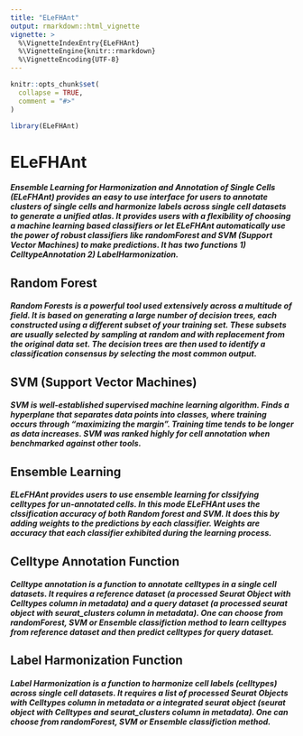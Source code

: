```yaml
---
title: "ELeFHAnt"
output: rmarkdown::html_vignette
vignette: >
  %\VignetteIndexEntry{ELeFHAnt}
  %\VignetteEngine{knitr::rmarkdown}
  %\VignetteEncoding{UTF-8}
---
```


```r
knitr::opts_chunk$set(
  collapse = TRUE,
  comment = "#>"
)
```

```r
library(ELeFHAnt)
```
# ELeFHAnt
##### Ensemble Learning for Harmonization and Annotation of Single Cells (ELeFHAnt) provides an easy to use interface for users to annotate clusters of single cells and harmonize labels across single cell datasets to generate a unified atlas. It provides users with a flexibility of choosing a machine learning based classifiers or let ELeFHAnt automatically use the power of robust classifiers like randomForest and SVM (Support Vector Machines) to make predictions. It has two functions 1) CelltypeAnnotation 2) LabelHarmonization.

## Random Forest
##### Random Forests is a powerful tool used extensively across a multitude of field. It is based on generating a large number of decision trees, each constructed using a different subset of your training set. These subsets are usually selected by sampling at random and with replacement from the original data set. The decision trees are then used to identify a classification consensus by selecting the most common output.

## SVM (Support Vector Machines)
##### SVM is well-established supervised machine learning algorithm. Finds a hyperplane that separates data points into classes, where training occurs through “maximizing the margin”. Training time tends to be longer as data increases. SVM was ranked highly for cell annotation when benchmarked against other tools.

## Ensemble Learning
##### ELeFHAnt provides users to use ensemble learning for clssifying celltypes for un-annotated cells. In this mode ELeFHAnt uses the clssification accuracy of both Random forest and SVM. It does this by adding weights to the predictions by each classifier. Weights are accuracy that each classifier exhibited during the learning process.

## Celltype Annotation Function
##### Celltype annotation is a function to annotate celltypes in a single cell datasets. It requires a reference dataset (a processed Seurat Object with Celltypes column in metadata) and a query dataset (a processed seurat object with seurat_clusters column in metadata). One can choose from randomForest, SVM or Ensemble classifiction method to learn celltypes from reference dataset and then predict celltypes for query dataset.

## Label Harmonization Function
##### Label Harmonization is a function to harmonize cell labels (celltypes) across single cell datasets. It requires a list of processed Seurat Objects with Celltypes column in metadata or a integrated seurat object (seurat object with Celltypes and seurat_clusters column in metadata). One can choose from randomForest, SVM or Ensemble classifiction method.